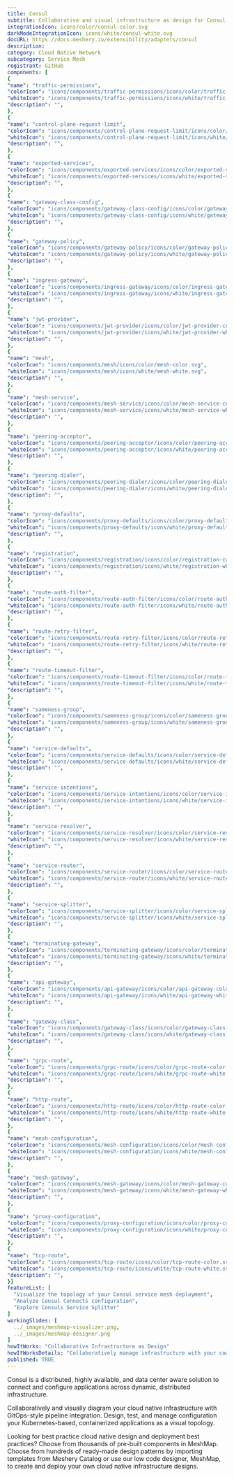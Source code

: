 ```yaml
---
title: Consul
subtitle: Collaborative and visual infrastructure as design for Consul
integrationIcon: icons/color/consul-color.svg
darkModeIntegrationIcon: icons/white/consul-white.svg
docURL: https://docs.meshery.io/extensibility/adapters/consul
description: 
category: Cloud Native Network
subcategory: Service Mesh
registrant: GitHub
components: [
{
"name": "traffic-permissions",
"colorIcon": "icons/components/traffic-permissions/icons/color/traffic-permissions-color.svg",
"whiteIcon": "icons/components/traffic-permissions/icons/white/traffic-permissions-white.svg",
"description": "",
},
{
"name": "control-plane-request-limit",
"colorIcon": "icons/components/control-plane-request-limit/icons/color/control-plane-request-limit-color.svg",
"whiteIcon": "icons/components/control-plane-request-limit/icons/white/control-plane-request-limit-white.svg",
"description": "",
},
{
"name": "exported-services",
"colorIcon": "icons/components/exported-services/icons/color/exported-services-color.svg",
"whiteIcon": "icons/components/exported-services/icons/white/exported-services-white.svg",
"description": "",
},
{
"name": "gateway-class-config",
"colorIcon": "icons/components/gateway-class-config/icons/color/gateway-class-config-color.svg",
"whiteIcon": "icons/components/gateway-class-config/icons/white/gateway-class-config-white.svg",
"description": "",
},
{
"name": "gateway-policy",
"colorIcon": "icons/components/gateway-policy/icons/color/gateway-policy-color.svg",
"whiteIcon": "icons/components/gateway-policy/icons/white/gateway-policy-white.svg",
"description": "",
},
{
"name": "ingress-gateway",
"colorIcon": "icons/components/ingress-gateway/icons/color/ingress-gateway-color.svg",
"whiteIcon": "icons/components/ingress-gateway/icons/white/ingress-gateway-white.svg",
"description": "",
},
{
"name": "jwt-provider",
"colorIcon": "icons/components/jwt-provider/icons/color/jwt-provider-color.svg",
"whiteIcon": "icons/components/jwt-provider/icons/white/jwt-provider-white.svg",
"description": "",
},
{
"name": "mesh",
"colorIcon": "icons/components/mesh/icons/color/mesh-color.svg",
"whiteIcon": "icons/components/mesh/icons/white/mesh-white.svg",
"description": "",
},
{
"name": "mesh-service",
"colorIcon": "icons/components/mesh-service/icons/color/mesh-service-color.svg",
"whiteIcon": "icons/components/mesh-service/icons/white/mesh-service-white.svg",
"description": "",
},
{
"name": "peering-acceptor",
"colorIcon": "icons/components/peering-acceptor/icons/color/peering-acceptor-color.svg",
"whiteIcon": "icons/components/peering-acceptor/icons/white/peering-acceptor-white.svg",
"description": "",
},
{
"name": "peering-dialer",
"colorIcon": "icons/components/peering-dialer/icons/color/peering-dialer-color.svg",
"whiteIcon": "icons/components/peering-dialer/icons/white/peering-dialer-white.svg",
"description": "",
},
{
"name": "proxy-defaults",
"colorIcon": "icons/components/proxy-defaults/icons/color/proxy-defaults-color.svg",
"whiteIcon": "icons/components/proxy-defaults/icons/white/proxy-defaults-white.svg",
"description": "",
},
{
"name": "registration",
"colorIcon": "icons/components/registration/icons/color/registration-color.svg",
"whiteIcon": "icons/components/registration/icons/white/registration-white.svg",
"description": "",
},
{
"name": "route-auth-filter",
"colorIcon": "icons/components/route-auth-filter/icons/color/route-auth-filter-color.svg",
"whiteIcon": "icons/components/route-auth-filter/icons/white/route-auth-filter-white.svg",
"description": "",
},
{
"name": "route-retry-filter",
"colorIcon": "icons/components/route-retry-filter/icons/color/route-retry-filter-color.svg",
"whiteIcon": "icons/components/route-retry-filter/icons/white/route-retry-filter-white.svg",
"description": "",
},
{
"name": "route-timeout-filter",
"colorIcon": "icons/components/route-timeout-filter/icons/color/route-timeout-filter-color.svg",
"whiteIcon": "icons/components/route-timeout-filter/icons/white/route-timeout-filter-white.svg",
"description": "",
},
{
"name": "sameness-group",
"colorIcon": "icons/components/sameness-group/icons/color/sameness-group-color.svg",
"whiteIcon": "icons/components/sameness-group/icons/white/sameness-group-white.svg",
"description": "",
},
{
"name": "service-defaults",
"colorIcon": "icons/components/service-defaults/icons/color/service-defaults-color.svg",
"whiteIcon": "icons/components/service-defaults/icons/white/service-defaults-white.svg",
"description": "",
},
{
"name": "service-intentions",
"colorIcon": "icons/components/service-intentions/icons/color/service-intentions-color.svg",
"whiteIcon": "icons/components/service-intentions/icons/white/service-intentions-white.svg",
"description": "",
},
{
"name": "service-resolver",
"colorIcon": "icons/components/service-resolver/icons/color/service-resolver-color.svg",
"whiteIcon": "icons/components/service-resolver/icons/white/service-resolver-white.svg",
"description": "",
},
{
"name": "service-router",
"colorIcon": "icons/components/service-router/icons/color/service-router-color.svg",
"whiteIcon": "icons/components/service-router/icons/white/service-router-white.svg",
"description": "",
},
{
"name": "service-splitter",
"colorIcon": "icons/components/service-splitter/icons/color/service-splitter-color.svg",
"whiteIcon": "icons/components/service-splitter/icons/white/service-splitter-white.svg",
"description": "",
},
{
"name": "terminating-gateway",
"colorIcon": "icons/components/terminating-gateway/icons/color/terminating-gateway-color.svg",
"whiteIcon": "icons/components/terminating-gateway/icons/white/terminating-gateway-white.svg",
"description": "",
},
{
"name": "api-gateway",
"colorIcon": "icons/components/api-gateway/icons/color/api-gateway-color.svg",
"whiteIcon": "icons/components/api-gateway/icons/white/api-gateway-white.svg",
"description": "",
},
{
"name": "gateway-class",
"colorIcon": "icons/components/gateway-class/icons/color/gateway-class-color.svg",
"whiteIcon": "icons/components/gateway-class/icons/white/gateway-class-white.svg",
"description": "",
},
{
"name": "grpc-route",
"colorIcon": "icons/components/grpc-route/icons/color/grpc-route-color.svg",
"whiteIcon": "icons/components/grpc-route/icons/white/grpc-route-white.svg",
"description": "",
},
{
"name": "http-route",
"colorIcon": "icons/components/http-route/icons/color/http-route-color.svg",
"whiteIcon": "icons/components/http-route/icons/white/http-route-white.svg",
"description": "",
},
{
"name": "mesh-configuration",
"colorIcon": "icons/components/mesh-configuration/icons/color/mesh-configuration-color.svg",
"whiteIcon": "icons/components/mesh-configuration/icons/white/mesh-configuration-white.svg",
"description": "",
},
{
"name": "mesh-gateway",
"colorIcon": "icons/components/mesh-gateway/icons/color/mesh-gateway-color.svg",
"whiteIcon": "icons/components/mesh-gateway/icons/white/mesh-gateway-white.svg",
"description": "",
},
{
"name": "proxy-configuration",
"colorIcon": "icons/components/proxy-configuration/icons/color/proxy-configuration-color.svg",
"whiteIcon": "icons/components/proxy-configuration/icons/white/proxy-configuration-white.svg",
"description": "",
},
{
"name": "tcp-route",
"colorIcon": "icons/components/tcp-route/icons/color/tcp-route-color.svg",
"whiteIcon": "icons/components/tcp-route/icons/white/tcp-route-white.svg",
"description": "",
}]
featureList: [
  "Visualize the topology of your Consul service mesh deployment",
  "Analyze Consul Connects configuration",
  "Explore Consuls Service Splitter"
]
workingSlides: [
  ../_images/meshmap-visualizer.png,
  ../_images/meshmap-designer.png
]
howItWorks: "Collaborative Infrastructure as Design"
howItWorksDetails: "Collaboratively manage infrastructure with your coworkers synchronously sharing the same designs."
published: TRUE
---
```

<p>
Consul is a distributed, highly available, and data center aware solution to connect and configure applications across dynamic, distributed infrastructure.
</p>
<p>
    Collaboratively and visually diagram your cloud native infrastructure with GitOps-style pipeline integration. Design, test, and manage configuration your Kubernetes-based, containerized applications as a visual topology.
</p>
<p>
    Looking for best practice cloud native design and deployment best practices? Choose from thousands of pre-built components in MeshMap. Choose from hundreds of ready-made design patterns by importing templates from Meshery Catalog or use our low code designer, MeshMap, to create and deploy your own cloud native infrastructure designs.
</p>
